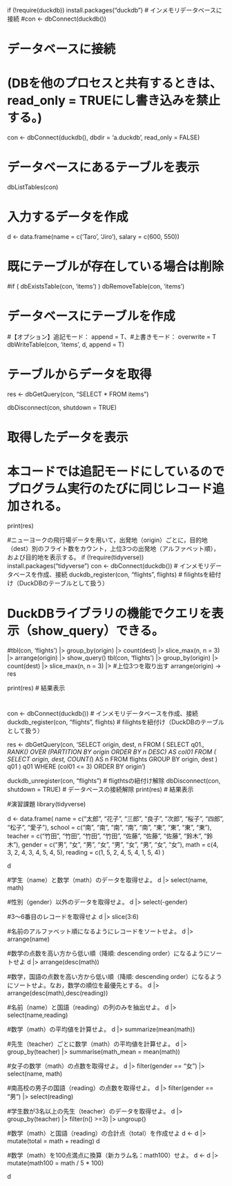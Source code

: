 if (!require(duckdb)) install.packages("duckdb")
# インメモリデータベースに接続
#con <- dbConnect(duckdb())

# データベースに接続
# (DBを他のプロセスと共有するときは、read_only = TRUEにし書き込みを禁止する。)
con <- dbConnect(duckdb(), dbdir = 'a.duckdb', read_only = FALSE)

# データベースにあるテーブルを表示
dbListTables(con)

# 入力するデータを作成
d <- data.frame(name   = c('Taro', 'Jiro'),
                salary = c(600, 550))

# 既にテーブルが存在している場合は削除
#if ( dbExistsTable(con, 'items') ) dbRemoveTable(con, 'items')

# データベースにテーブルを作成
#【オプション】追記モード： append = T、#上書きモード： overwrite = T
dbWriteTable(con, 'items', d, append = T)

# テーブルからデータを取得
res <- dbGetQuery(con, "SELECT * FROM items")

dbDisconnect(con, shutdown = TRUE)

# 取得したデータを表示
# 本コードでは追記モードにしているのでプログラム実行のたびに同じレコード追加される。
print(res)


#ニューヨークの飛行場データを用いて，出発地（origin）ごとに，目的地（dest）別のフライト数をカウント，上位3つの出発地（アルファベット順），および目的地を表示する。
if (!require(tidyverse)) install.packages("tidyverse")
con <- dbConnect(duckdb()) # インメモリデータベースを作成、接続
duckdb_register(con, "flights", flights) # filightsを紐付け（DuckDBのテーブルとして扱う）

# DuckDBライブラリの機能でクエリを表示（show_query）できる。
#tbl(con, 'flights') |> group_by(origin) |> count(dest) |> slice_max(n, n = 3) |> arrange(origin) |> show_query()
tbl(con, 'flights') |> 
  group_by(origin) |> 
  count(dest) |>
  slice_max(n, n = 3) |> #上位3つを取り出す
  arrange(origin) -> res

print(res) # 結果表示

#
con <- dbConnect(duckdb()) # インメモリデータベースを作成、接続
duckdb_register(con, "flights", flights) # filightsを紐付け（DuckDBのテーブルとして扱う）

res <- dbGetQuery(con,
                  'SELECT origin, dest, n
  FROM (
    SELECT q01.*, RANK() OVER (PARTITION BY origin ORDER BY n DESC) AS col01
    FROM (
      SELECT origin, dest, COUNT(*) AS n
      FROM flights
      GROUP BY origin, dest
    ) q01
  ) q01
  WHERE (col01 <= 3) ORDER BY origin')

duckdb_unregister(con, "flights")  # fligthtsの紐付け解除
dbDisconnect(con, shutdown = TRUE) # データベースの接続解除
print(res) # 結果表示


#演習課題
library(tidyverse)

d <- data.frame(
  name = c("太郎", "花子", "三郎", "良子", "次郎", "桜子", "四郎", "松子", "愛子"),
  school = c("南", "南", "南", "南", "南", "東", "東", "東", "東"),
  teacher = c("竹田", "竹田", "竹田", "竹田",  "佐藤", "佐藤", "佐藤", "鈴木", "鈴木"),
  gender = c("男", "女", "男", "女", "男", "女", "男", "女", "女"),
  math = c(4, 3, 2, 4, 3, 4, 5, 4, 5),
  reading = c(1, 5, 2, 4, 5, 4, 1, 5, 4) )

d

#学生（name）と数学（math）のデータを取得せよ。
d |> select(name, math)

#性別（gender）以外のデータを取得せよ。
d |> select(-gender)

#3～6番目のレコードを取得せよ
d |> slice(3:6)

#名前のアルファベット順になるようにレコードをソートせよ。
d |> arrange(name)

#数学の点数を高い方から低い順（降順: descending order）になるようにソートせよ
d |> arrange(desc(math))

#数学，国語の点数を高い方から低い順（降順: descending order）になるようにソートせよ。なお，数学の順位を最優先とする。
d |> arrange(desc(math),desc(reading))

#名前（name）と国語（reading）の列のみを抽出せよ。
d |> select(name,reading)

#数学（math）の平均値を計算せよ。
d |> summarize(mean(math))

#先生（teacher）ごとに数学（math）の平均値を計算せよ。
d |> 
  group_by(teacher) |>
  summarise(math_mean = mean(math))

#女子の数学（math）の点数を取得せよ。
d |> 
  filter(gender == "女") |>
  select(name, math)

#南高校の男子の国語（reading）の点数を取得せよ。
d |>
  filter(gender == "男") |>
  select(reading)

#学生数が3名以上の先生（teacher）のデータを取得せよ。
d |>
  group_by(teacher) |>
  filter(n() >=3) |>
  ungroup()

#数学（math）と国語（reading）の合計点（total）を作成せよ
d <- d |> mutate(total = math + reading)
d

#数学（math）を100点満点に換算（新カラム名：math100）せよ。
d <- d |> mutate(math100 = math / 5 * 100)

d
